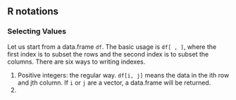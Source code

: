 ## R notations

### Selecting Values
Let us start from a data.frame `df`. The basic usage is `df[ , ]`, where the first index is to subset the rows and the second index is to subset the columns. There are six ways to writing indexes.

1. Positive integers: the regular way. `df[i, j]` means the data in the ith row and jth column. If `i` or `j` are a vector, a data.frame will be returned.
2. 